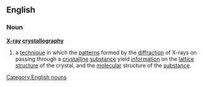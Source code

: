 ==English==
===Noun===
{{wikipedia}}
'''[[X-ray]] [[crystallography]]'''
#a [[technique]] in which the [[pattern]]s formed by the [[diffraction]] of X-rays on passing through a [[crystalline]] [[substance]] yield [[information]] on the [[lattice]] [[structure]] of the crystal, and the [[molecular]] structure of the [[substance]].
[[Category:English nouns]]